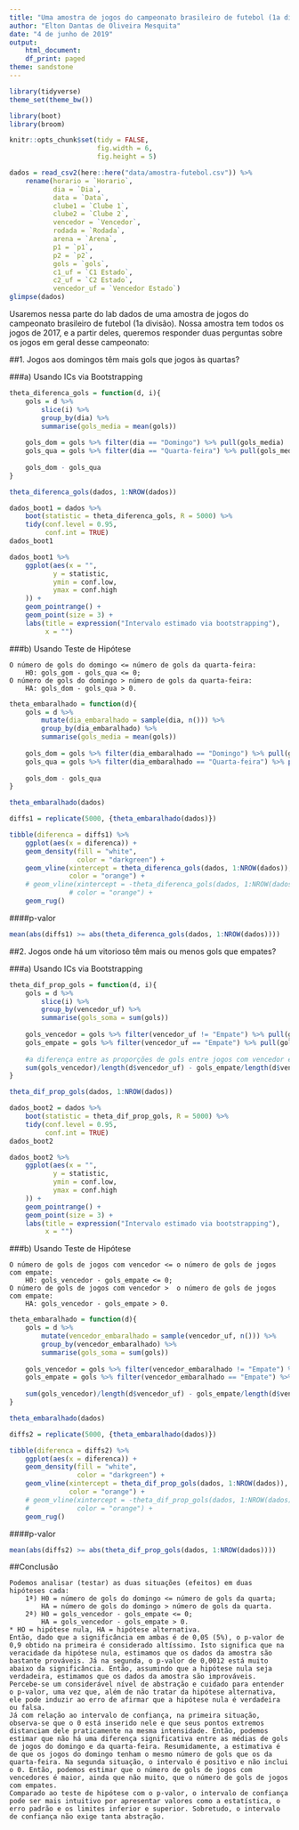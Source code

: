 ```yaml
---
title: "Uma amostra de jogos do campeonato brasileiro de futebol (1a divisão)"
author: "Elton Dantas de Oliveira Mesquita"
date: "4 de junho de 2019"
output:
    html_document:
    df_print: paged
theme: sandstone
---
```


```r
library(tidyverse)
theme_set(theme_bw())

library(boot)
library(broom)

knitr::opts_chunk$set(tidy = FALSE,
                      fig.width = 6,
                      fig.height = 5)

```

```r
dados = read_csv2(here::here("data/amostra-futebol.csv")) %>%
    rename(horario = `Horario`,
           dia = `Dia`,
           data = `Data`,
           clube1 = `Clube 1`,
           clube2 = `Clube 2`,
           vencedor = `Vencedor`,
           rodada = `Rodada`,
           arena = `Arena`,
           p1 = `p1`,
           p2 = `p2`,
           gols = `gols`,
           c1_uf = `C1 Estado`,
           c2_uf = `C2 Estado`,
           vencedor_uf = `Vencedor Estado`)
glimpse(dados)
```

Usaremos nessa parte do lab dados de uma amostra de jogos do campeonato brasileiro de futebol (1a divisão). Nossa amostra tem todos os jogos de 2017, e a partir deles, queremos responder duas perguntas sobre os jogos em geral desse campeonato:

##1. Jogos aos domingos têm mais gols que jogos às quartas?

###a) Usando ICs via Bootstrapping
```r
theta_diferenca_gols = function(d, i){
    gols = d %>% 
        slice(i) %>% 
        group_by(dia) %>% 
        summarise(gols_media = mean(gols)) 
    
    gols_dom = gols %>% filter(dia == "Domingo") %>% pull(gols_media)
    gols_qua = gols %>% filter(dia == "Quarta-feira") %>% pull(gols_media)
    
    gols_dom - gols_qua
}

theta_diferenca_gols(dados, 1:NROW(dados))
```
```r
dados_boot1 = dados %>% 
    boot(statistic = theta_diferenca_gols, R = 5000) %>% 
    tidy(conf.level = 0.95, 
         conf.int = TRUE)
dados_boot1
```

```r
dados_boot1 %>% 
    ggplot(aes(x = "",
           y = statistic,
           ymin = conf.low,
           ymax = conf.high
    )) +
    geom_pointrange() +
    geom_point(size = 3) +
    labs(title = expression("Intervalo estimado via bootstrapping"),
         x = "")
```


###b) Usando Teste de Hipótese

    O número de gols do domingo <= número de gols da quarta-feira:
        H0: gols_gom - gols_qua <= 0;
    O número de gols do domingo > número de gols da quarta-feira:
        HA: gols_dom - gols_qua > 0.

```r
theta_embaralhado = function(d){
    gols = d %>% 
        mutate(dia_embaralhado = sample(dia, n())) %>% 
        group_by(dia_embaralhado) %>% 
        summarise(gols_media = mean(gols)) 
    
    gols_dom = gols %>% filter(dia_embaralhado == "Domingo") %>% pull(gols_media)
    gols_qua = gols %>% filter(dia_embaralhado == "Quarta-feira") %>% pull(gols_media)
    
    gols_dom - gols_qua
}

theta_embaralhado(dados)
```

```r
diffs1 = replicate(5000, {theta_embaralhado(dados)})

tibble(diferenca = diffs1) %>% 
    ggplot(aes(x = diferenca)) +
    geom_density(fill = "white",
                 color = "darkgreen") +
    geom_vline(xintercept = theta_diferenca_gols(dados, 1:NROW(dados)),
               color = "orange") + 
    # geom_vline(xintercept = -theta_diferenca_gols(dados, 1:NROW(dados)),
               # color = "orange") + 
    geom_rug()
```

####p-valor
```r
mean(abs(diffs1) >= abs(theta_diferenca_gols(dados, 1:NROW(dados))))
```


##2. Jogos onde há um vitorioso têm mais ou menos gols que empates?

###a) Usando ICs via Bootstrapping
```r
theta_dif_prop_gols = function(d, i){
    gols = d %>% 
        slice(i) %>% 
        group_by(vencedor_uf) %>% 
        summarise(gols_soma = sum(gols)) 
    
    gols_vencedor = gols %>% filter(vencedor_uf != "Empate") %>% pull(gols_soma)
    gols_empate = gols %>% filter(vencedor_uf == "Empate") %>% pull(gols_soma)
    
    #a diferença entre as proporções de gols entre jogos com vencedor e jogos com empate
    sum(gols_vencedor)/length(d$vencedor_uf) - gols_empate/length(d$vencedor_uf)
}

theta_dif_prop_gols(dados, 1:NROW(dados))
```
```r
dados_boot2 = dados %>% 
    boot(statistic = theta_dif_prop_gols, R = 5000) %>% 
    tidy(conf.level = 0.95, 
         conf.int = TRUE)
dados_boot2
```

```r
dados_boot2 %>% 
    ggplot(aes(x = "",
           y = statistic,
           ymin = conf.low,
           ymax = conf.high
    )) +
    geom_pointrange() +
    geom_point(size = 3) +
    labs(title = expression("Intervalo estimado via bootstrapping"),
         x = "")
```


###b) Usando Teste de Hipótese

    O número de gols de jogos com vencedor <= o número de gols de jogos com empate:
        H0: gols_vencedor - gols_empate <= 0;
    O número de gols de jogos com vencedor >  o número de gols de jogos com empate:
        HA: gols_vencedor - gols_empate > 0.

```r
theta_embaralhado = function(d){
    gols = d %>% 
        mutate(vencedor_embaralhado = sample(vencedor_uf, n())) %>% 
        group_by(vencedor_embaralhado) %>% 
        summarise(gols_soma = sum(gols)) 
    
    gols_vencedor = gols %>% filter(vencedor_embaralhado != "Empate") %>% pull(gols_soma)
    gols_empate = gols %>% filter(vencedor_embaralhado == "Empate") %>% pull(gols_soma)
    
    sum(gols_vencedor)/length(d$vencedor_uf) - gols_empate/length(d$vencedor_uf)
}

theta_embaralhado(dados)
```

```r
diffs2 = replicate(5000, {theta_embaralhado(dados)})

tibble(diferenca = diffs2) %>% 
    ggplot(aes(x = diferenca)) +
    geom_density(fill = "white",
                 color = "darkgreen") +
    geom_vline(xintercept = theta_dif_prop_gols(dados, 1:NROW(dados)),
               color = "orange") + 
    # geom_vline(xintercept = -theta_dif_prop_gols(dados, 1:NROW(dados)),
    #            color = "orange") + 
    geom_rug()
```

####p-valor
```r
mean(abs(diffs2) >= abs(theta_dif_prop_gols(dados, 1:NROW(dados))))
```

##Conclusão

    Podemos analisar (testar) as duas situações (efeitos) em duas hipóteses cada:
        1ª) H0 = número de gols do domingo <= número de gols da quarta;
            HA = número de gols do domingo > número de gols da quarta.
        2ª) H0 = gols_vencedor - gols_empate <= 0;
            HA = gols_vencedor - gols_empate > 0.
    * HO = hipótese nula, HA = hipótese alternativa.
    Então, dado que a significância em ambas é de 0,05 (5%), o p-valor de 0,9 obtido na primeira é considerado altíssimo. Isto significa que na veracidade da hipótese nula, estimamos que os dados da amostra são bastante prováveis. Já na segunda, o p-valor de 0,0012 está muito abaixo da significância. Então, assumindo que a hipótese nula seja verdadeira, estimamos que os dados da amostra são improváveis.
    Percebe-se um considerável nível de abstração e cuidado para entender o p-valor, uma vez que, além de não tratar da hipótese alternativa, ele pode induzir ao erro de afirmar que a hipótese nula é verdadeira ou falsa.
    Já com relação ao intervalo de confiança, na primeira situação, observa-se que o 0 está inserido nele e que seus pontos extremos distanciam dele praticamente na mesma intensidade. Então, podemos estimar que não há uma diferença significativa entre as médias de gols de jogos do domingo e da quarta-feira. Resumidamente, a estimativa é de que os jogos do domingo tenham o mesmo número de gols que os da quarta-feira. Na segunda situação, o intervalo é positivo e não inclui o 0. Então, podemos estimar que o número de gols de jogos com vencedores é maior, ainda que não muito, que o número de gols de jogos com empates.
    Comparado ao teste de hipótese com o p-valor, o intervalo de confiança pode ser mais intuitivo por apresentar valores como a estatística, o erro padrão e os limites inferior e superior. Sobretudo, o intervalo de confiança não exige tanta abstração.